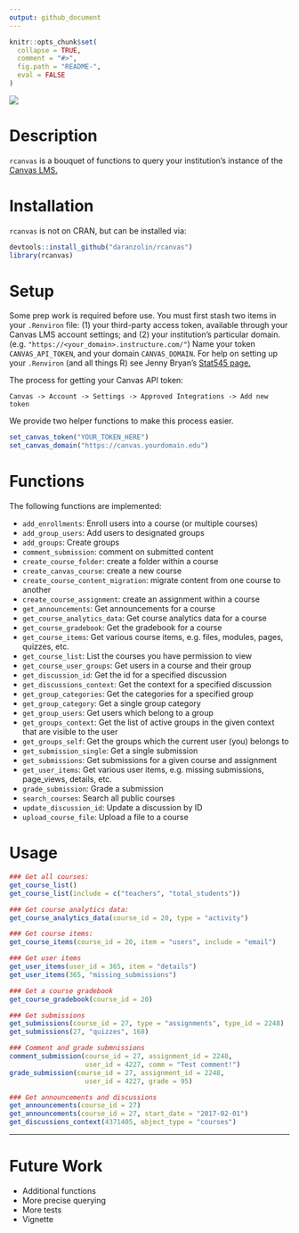 ```yaml
---
output: github_document
---
```


<!-- README.md is generated from README.Rmd. Please edit that file -->

```r
knitr::opts_chunk$set(
  collapse = TRUE,
  comment = "#>",
  fig.path = "README-",
  eval = FALSE
)
```

![](https://avatars3.githubusercontent.com/u/515326?v=3&s=400)

# Description

`rcanvas` is a bouquet of functions to query your institution's instance of the [Canvas LMS.](https://www.canvaslms.com)

# Installation

`rcanvas` is not on CRAN, but can be installed via:

```r
devtools::install_github("daranzolin/rcanvas")
library(rcanvas)
```

# Setup

Some prep work is required before use. You must first stash two items in your `.Renviron` file: (1) your third-party access token, available through your Canvas LMS account settings; and (2) your institution's particular domain. (e.g. `"https://<your_domain>.instructure.com/"`) Name your token `CANVAS_API_TOKEN`, and your domain `CANVAS_DOMAIN`. For help on setting up your `.Renviron` (and all things R) see Jenny Bryan's [Stat545 page.](http://stat545.com/bit003_api-key-env-var.html)

The process for getting your Canvas API token:

`Canvas -> Account -> Settings -> Approved Integrations -> Add new token`

We provide two helper functions to make this process easier.

```r
set_canvas_token("YOUR_TOKEN_HERE")
set_canvas_domain("https://canvas.yourdomain.edu")
```

# Functions

The following functions are implemented:

* `add_enrollments`: Enroll users into a course (or multiple courses)
* `add_group_users`: Add users to designated groups
* `add_groups`: Create groups
* `comment_submission`: comment on submitted content
* `create_course_folder`: create a folder within a course
* `create_canvas_course`: create a new course
* `create_course_content_migration`: migrate content from one course to another
* `create_course_assignment`: create an assignment within a course
* `get_announcements`: Get announcements for a course
* `get_course_analytics_data`: Get course analytics data for a course
* `get_course_gradebook`: Get the gradebook for a course
* `get_course_items`: Get various course items, e.g. files, modules, pages, quizzes, etc.
* `get_course_list`: List the courses you have permission to view
* `get_course_user_groups`: Get users in a course and their group
* `get_discussion_id`: Get the id for a specified discussion
* `get_discussions_context`: Get the context for a specified discussion
* `get_group_categories`: Get the categories for a specified group
* `get_group_category`: Get a single group category
* `get_group_users`: Get users which belong to a group
* `get_groups_context`: Get the list of active groups in the given context that are visible to the user
* `get_groups_self`: Get the groups which the current user (you) belongs to
* `get_submission_single`: Get a single submission
* `get_submissions`: Get submissions for a given course and assignment
* `get_user_items`: Get various user items, e.g. missing submissions, page_views, details, etc.
* `grade_submission`: Grade a submission
* `search_courses`: Search all public courses
* `update_discussion_id`: Update a discussion by ID
* `upload_course_file`: Upload a file to a course

# Usage

```r
### Get all courses:
get_course_list()
get_course_list(include = c("teachers", "total_students"))

### Get course analytics data:
get_course_analytics_data(course_id = 20, type = "activity")

### Get course items:
get_course_items(course_id = 20, item = "users", include = "email")

### Get user items
get_user_items(user_id = 365, item = "details")
get_user_items(365, "missing_submissions")

### Get a course gradebook
get_course_gradebook(course_id = 20)

### Get submissions
get_submissions(course_id = 27, type = "assignments", type_id = 2248)
get_submissions(27, "quizzes", 168)

### Comment and grade submnissions
comment_submission(course_id = 27, assignment_id = 2248, 
                   user_id = 4227, comm = "Test comment!")
grade_submission(course_id = 27, assignment_id = 2248, 
                   user_id = 4227, grade = 95)

### Get announcements and discussions
get_announcements(course_id = 27) 
get_announcements(course_id = 27, start_date = "2017-02-01") 
get_discussions_context(4371405, object_type = "courses")

```

***

# Future Work
* Additional functions
* More precise querying
* More tests
* Vignette


